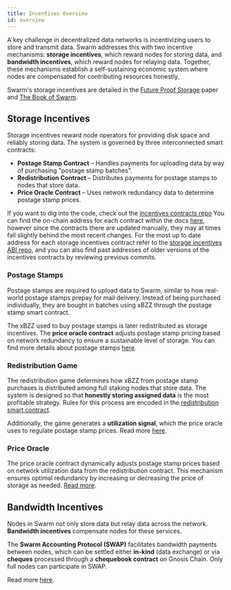 ```yaml
---
title: Incentives Overview
id: overview
---
```



A key challenge in decentralized data networks is incentivizing users to store and transmit data. Swarm addresses this with two incentive mechanisms: **storage incentives**, which reward nodes for storing data, and **bandwidth incentives**, which reward nodes for relaying data. Together, these mechanisms establish a self-sustaining economic system where nodes are compensated for contributing resources honestly.

Swarm's storage incentives are detailed in the [Future Proof Storage](https://www.ethswarm.org/swarm-storage-incentives.pdf) paper and [The Book of Swarm](https://papers.ethswarm.org/p/book-of-swarm/).

## Storage Incentives  

Storage incentives reward node operators for providing disk space and reliably storing data. The system is governed by three interconnected smart contracts:  

- **Postage Stamp Contract** – Handles payments for uploading data by way of purchasing "postage stamp batches".  
- **Redistribution Contract** – Distributes payments for postage stamps to nodes that store data.  
- **Price Oracle Contract** – Uses network redundancy data to determine postage stamp prices.  

If you want to dig into the code, check out the [incentives contracts repo](https://github.com/ethersphere/storage-incentives)
You can find the on-chain address for each contract within the docs [here](/docs/references/smart-contracts#storage-incentives-contracts), however since the contracts there are updated manually, they may at times fall slightly behind the most recent changes. For the most up to date address for each storage incentives contract refer to the [storage incentives ABI repo](https://github.com/ethersphere/go-storage-incentives-abi/commits/master/abi/abi_mainnet.go), and you can also find past addresses of older versions of the incentives contracts by reviewing previous commits.

### Postage Stamps  

Postage stamps are required to upload data to Swarm, similar to how real-world postage stamps prepay for mail delivery. Instead of being purchased individually, they are bought in batches using xBZZ through the postage stamp smart contract.  

The xBZZ used to buy postage stamps is later redistributed as storage incentives. The **price oracle contract** adjusts postage stamp pricing based on network redundancy to ensure a sustainable level of storage. You can find more details about postage stamps [here](/docs/concepts/incentives/postage-stamps).  

### Redistribution Game  

The redistribution game determines how xBZZ from postage stamp purchases is distributed among full staking nodes that store data. The system is designed so that **honestly storing assigned data** is the most profitable strategy. Rules for this process are encoded in the [redistribution smart contract](https://github.com/ethersphere/storage-incentives).  

Additionally, the game generates a **utilization signal**, which the price oracle uses to regulate postage stamp prices. Read more [here](/docs/concepts/incentives/redistribution-game).

### Price Oracle  

The price oracle contract dynamically adjusts postage stamp prices based on network utilization data from the redistribution contract. This mechanism ensures optimal redundancy by increasing or decreasing the price of storage as needed. [Read more](/docs/concepts/incentives/price-oracle).  

## Bandwidth Incentives  

Nodes in Swarm not only store data but relay data across the network. **Bandwidth incentives** compensate nodes for these services.  

The **Swarm Accounting Protocol (SWAP)** facilitates bandwidth payments between nodes, which can be settled either **in-kind** (data exchange) or via **cheques** processed through a **chequebook contract** on Gnosis Chain. Only full nodes can participate in SWAP. 

Read more [here](/docs/concepts/incentives/bandwidth-incentives).  

